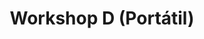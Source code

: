 ---
title: "Workshop D (Portátil)"
meta_title: "Workshop D (Portátil) craft"
description: "Craft de Workshop D (Portátil)"
rank: "e"
draft: false
name: "Workshop D (Portátil)"
recipe_img: "https://wiki.pokexgames.com/images/1/1a/Workshop_D_Professor_%28Port%C3%A1til%29.png"
level: 20
craft_time: 7200
result: 1
value_npc: 1
ingredients:
  - name: "Diamond"
    quantity: 1
    item_img: "https://wiki.pokexgames.com/images/e/ea/Diamond.png"
    value_npc: 1
---